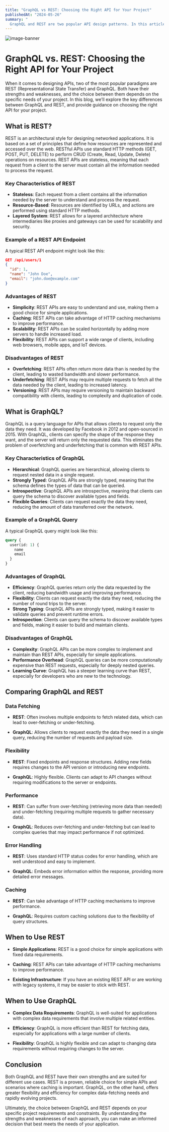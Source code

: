 ```yaml
---
title: "GraphQL vs REST: Choosing the Right API for Your Project"
publishedAt: "2024-05-26"
summary: "
  GraphQL and REST are two popular API design patterns. In this article, we'll compare the two and help you decide which one is right for your project."
---
```


![image-banner](/blog/graphql-vs-rest.png)

# GraphQL vs. REST: Choosing the Right API for Your Project

When it comes to designing APIs, two of the most popular paradigms are REST (Representational State Transfer) and GraphQL. Both have their strengths and weaknesses, and the choice between them depends on the specific needs of your project. In this blog, we’ll explore the key differences between GraphQL and REST, and provide guidance on choosing the right API for your project.

## What is REST?

REST is an architectural style for designing networked applications. It is based on a set of principles that define how resources are represented and accessed over the web. RESTful APIs use standard HTTP methods (GET, POST, PUT, DELETE) to perform CRUD (Create, Read, Update, Delete) operations on resources. REST APIs are stateless, meaning that each request from a client to the server must contain all the information needed to process the request.

### Key Characteristics of REST

- **Stateless**: Each request from a client contains all the information needed by the server to understand and process the request.
- **Resource-Based**: Resources are identified by URLs, and actions are performed using standard HTTP methods.
- **Layered System**: REST allows for a layered architecture where intermediaries like proxies and gateways can be used for scalability and security.

### Example of a REST API Endpoint

A typical REST API endpoint might look like this:

```json
GET /api/users/1
{
  "id": 1,
  "name": "John Doe",
  "email": "john.doe@example.com"
}
```

### Advantages of REST

- **Simplicity**: REST APIs are easy to understand and use, making them a good choice for simple applications.
- **Caching**: REST APIs can take advantage of HTTP caching mechanisms to improve performance.
- **Scalability**: REST APIs can be scaled horizontally by adding more servers to handle increased load.
- **Flexibility**: REST APIs can support a wide range of clients, including web browsers, mobile apps, and IoT devices.

### Disadvantages of REST

- **Overfetching**: REST APIs often return more data than is needed by the client, leading to wasted bandwidth and slower performance.
- **Underfetching**: REST APIs may require multiple requests to fetch all the data needed by the client, leading to increased latency.
- **Versioning**: REST APIs may require versioning to maintain backward compatibility with clients, leading to complexity and duplication of code.

## What is GraphQL?

GraphQL is a query language for APIs that allows clients to request only the data they need. It was developed by Facebook in 2012 and open-sourced in 2015. With GraphQL, clients can specify the shape of the response they want, and the server will return only the requested data. This eliminates the problem of overfetching and underfetching that is common with REST APIs.

### Key Characteristics of GraphQL

- **Hierarchical**: GraphQL queries are hierarchical, allowing clients to request nested data in a single request.
- **Strongly Typed**: GraphQL APIs are strongly typed, meaning that the schema defines the types of data that can be queried.
- **Introspective**: GraphQL APIs are introspective, meaning that clients can query the schema to discover available types and fields.
- **Flexible Queries**: Clients can request exactly the data they need, reducing the amount of data transferred over the network.

### Example of a GraphQL Query

A typical GraphQL query might look like this:

```graphql
query {
  user(id: 1) {
    name
    email
  }
}
```

### Advantages of GraphQL

- **Efficiency**: GraphQL queries return only the data requested by the client, reducing bandwidth usage and improving performance.
- **Flexibility**: Clients can request exactly the data they need, reducing the number of round trips to the server.
- **Strong Typing**: GraphQL APIs are strongly typed, making it easier to validate queries and prevent runtime errors.
- **Introspection**: Clients can query the schema to discover available types and fields, making it easier to build and maintain clients.

### Disadvantages of GraphQL

- **Complexity**: GraphQL APIs can be more complex to implement and maintain than REST APIs, especially for simple applications.
- **Performance Overhead**: GraphQL queries can be more computationally expensive than REST requests, especially for deeply nested queries.
- **Learning Curve**: GraphQL has a steeper learning curve than REST, especially for developers who are new to the technology.

## Comparing GraphQL and REST

### Data Fetching

- **REST**: Often involves multiple endpoints to fetch related data, which can lead to over-fetching or under-fetching.

- **GraphQL**: Allows clients to request exactly the data they need in a single query, reducing the number of requests and payload size.

### Flexibility

- **REST**: Fixed endpoints and response structures. Adding new fields requires changes to the API version or introducing new endpoints.

- **GraphQL**: Highly flexible. Clients can adapt to API changes without requiring modifications to the server or endpoints.

### Performance

- **REST**: Can suffer from over-fetching (retrieving more data than needed) and under-fetching (requiring multiple requests to gather necessary data).

- **GraphQL**: Reduces over-fetching and under-fetching but can lead to complex queries that may impact performance if not optimized.

### Error Handling

- **REST**: Uses standard HTTP status codes for error handling, which are well understood and easy to implement.

- **GraphQL**: Embeds error information within the response, providing more detailed error messages.

### Caching

- **REST**: Can take advantage of HTTP caching mechanisms to improve performance.

- **GraphQL**: Requires custom caching solutions due to the flexibility of query structures.

## When to Use REST

- **Simple Applications**: REST is a good choice for simple applications with fixed data requirements.

- **Caching**: REST APIs can take advantage of HTTP caching mechanisms to improve performance.

- **Existing Infrastructure**: If you have an existing REST API or are working with legacy systems, it may be easier to stick with REST.

## When to Use GraphQL

- **Complex Data Requirements**: GraphQL is well-suited for applications with complex data requirements that involve multiple related entities.

- **Efficiency**: GraphQL is more efficient than REST for fetching data, especially for applications with a large number of clients.

- **Flexibility**: GraphQL is highly flexible and can adapt to changing data requirements without requiring changes to the server.

## Conclusion

Both GraphQL and REST have their own strengths and are suited for different use cases. REST is a proven, reliable choice for simple APIs and scenarios where caching is important. GraphQL, on the other hand, offers greater flexibility and efficiency for complex data-fetching needs and rapidly evolving projects.

Ultimately, the choice between GraphQL and REST depends on your specific project requirements and constraints. By understanding the strengths and weaknesses of each approach, you can make an informed decision that best meets the needs of your application.
